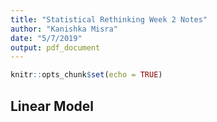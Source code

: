 ```yaml
---
title: "Statistical Rethinking Week 2 Notes"
author: "Kanishka Misra"
date: "5/7/2019"
output: pdf_document
---
```


```r
knitr::opts_chunk$set(echo = TRUE)
```

## Linear Model

\begin{align}
  y_i \sim Normal(\mu, \sigma)\\
  \mu = \beta x_i \\
  \beta \sim Normal(0, 10)\\
  \sigma \sim Exponential(1)
\end{align}